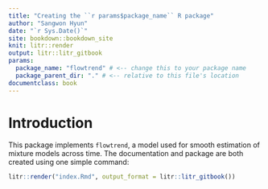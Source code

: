 ```yaml
---
title: "Creating the ``r params$package_name`` R package"
author: "Sangwon Hyun"
date: "`r Sys.Date()`"
site: bookdown::bookdown_site
knit: litr::render
output: litr::litr_gitbook
params:
  package_name: "flowtrend" # <-- change this to your package name
  package_parent_dir: "." # <-- relative to this file's location
documentclass: book
---
```


# Introduction

This package implements `flowtrend`, a model used for smooth estimation of
mixture models across time. The documentation and package are both created using
one simple command:

```r
litr::render("index.Rmd", output_format = litr::litr_gitbook())
```
